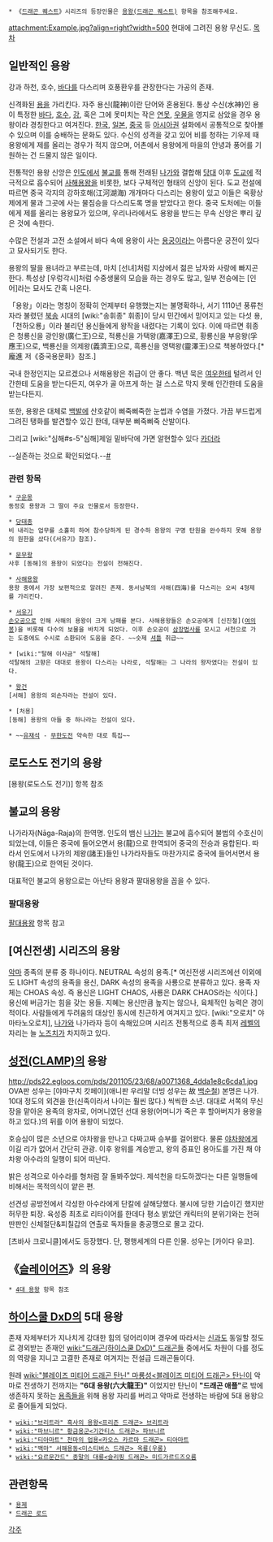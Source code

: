 {{{+1 龍王(竜王)}}}

 * 《[[드래곤 퀘스트]]》시리즈의 등장인물은 [[용왕(드래곤 퀘스트)]] 항목을 참조해주세요.

attachment:Example.jpg?align=right?width=500 
현대에 그려진 용왕 무신도.
[[목차]]

== 일반적인 용왕 ==
강과 하천, 호수, [[바다]]를 다스리며 호풍환우를 관장한다는 가공의 존재.

신격화된 [[용]]을 가리킨다. 자주 용신(龍神)이란 단어와 혼용된다. 통상 수신(水神)인 용이 특정한 [[바다]], [[호수]], [[강]], 혹은 그에 못미치는 작은 [[연못]], [[우물]]을 영지로 삼았을 경우 용왕이라 경칭한다고 여겨진다.
[[한국]], [[일본]], [[중국]] 등 [[아시아]]권 설화에서 공통적으로 찾아볼 수 있으며 이를 숭배하는 문화도 있다. 수신의 성격을 갖고 있어 비를 청하는 기우제 때 용왕에게 제를 올리는 경우가 적지 않으며, 어촌에서 용왕에게 마을의 안녕과 풍어를 기원하는 건 드물지 않은 일이다.

전통적인 용왕 신앙은 [[인도]]에서 [[불교]]를 통해 전래된 [[나가]]와 결합해 [[당]]대 이후 [[도교]]에 적극적으로 흡수되어 [[사해용왕]]을 비롯한, 보다 구체적인 형태의 신앙이 된다. 도교 전설에 따르면 중국 각지의 강하호해(江河湖海) 개개마다 다스리는 용왕이 있고 이들은 옥황상제에게 물과 그곳에 사는 물짐승을 다스리도록 명을 받았다고 한다. 중국 도처에는 이들에게 제를 올리는 용왕묘가 있으며, 우리나라에서도 용왕을 받드는 무속 신앙은 뿌리 깊은 것에 속한다.

수많은 전설과 고전 소설에서 바다 속에 용왕이 사는 [[용궁]]이라는 아름다운 궁전이 있다고 묘사되기도 한다.

용왕의 딸을 용녀라고 부르는데, 마치 [선녀]처럼 지상에서 젊은 남자와 사랑에 빠지곤 한다. 특성상 [우렁각시]처럼 수중생물의 모습을 하는 경우도 많고, 일부 전승에는 [인어]라는 묘사도 간혹 나온다.

「용왕」이라는 명칭이 정확히 언제부터 유행했는지는 불명확하나, 서기 1110년 풍류천자라 불렸던 [[북송]] 시대의 [wiki:"송휘종" 휘종]이 당시 민간에서 믿어지고 있는 다섯 용,「천하오룡」이라 불리던 용신들에게 왕작을 내렸다는 기록이 있다. 이에 따르면 휘종은 청룡신을 광인왕(廣仁王)으로, 적룡신을 가택왕(嘉澤王)으로, 황룡신을 부응왕(孚應王)으로, 백룡신을 의제왕(義濟王)으로, 흑룡신을 영택왕(靈澤王)으로 책봉하였다.[* 龐進 저《중국용문화》참조.]

국내 한정인지는 모르겠으나 서해용왕은 취급이 안 좋다. 백년 묵은 [[여우]]한테 털려서 인간한테 도움을 받는다든지, 여우가 골 아프게 하는 걸 스스로 막지 못해 인간한테 도움을 받는다든지.

또한, 용왕은 대체로 [[백발]]에 산호같이 삐죽삐죽한 눈썹과 수염을 가졌다. 가끔 부드럽게 그려진 탱화를 발견할수 있긴 한데, 대부분 삐죽삐죽 산발이다.

그리고 [wiki:"심해#s-5"심해]제일 밑바닥에 가면 알현할수 있다 [[카더라]]

--실존하는 것으로 확인되었다.--[http://news.naver.com/main/read.nhn?mode=LSD&mid=sec&sid1=102&oid=001&aid=0005764224 #]

=== 관련 항목 ===
 * [[구운몽]]
 동정호 용왕과 그 딸이 주요 인물로서 등장한다.

 * [[당태종]]
 비 내리는 업무를 소홀히 하여 참수당하게 된 경수하 용왕의 구명 탄원을 완수하지 못해 용왕의 원한을 샀다(《서유기》참조).

 * [[문무왕]]
 사후 [동해]의 용왕이 되었다는 전설이 전해진다.

 * [[사해용왕]]
 용왕 중에서 가장 보편적으로 알려진 존재. 동서남북의 사해(四海)를 다스리는 오씨 4형제를 가리킨다.

 * [[서유기]]
 [[손오공]]으로 인해 사해의 용왕이 크게 낭패를 본다. 사해용왕들은 손오공에게 [신진철]([[여의봉]])을 비롯해 다수의 보물을 바치게 되었다. 이후 손오공이 [[삼장법사]]를 모시고 서천으로 가는 도중에도 수시로 소환되어 도움을 준다. ~~숫제 [[셔틀]] 취급~~

 * [wiki:"탈해 이사금" 석탈해]
 석탈해의 고향은 대대로 용왕이 다스리는 나라로, 석탈해는 그 나라의 왕자였다는 전설이 있다.

 * [[왕건]]
 [서해] 용왕의 외손자라는 전설이 있다.

 * [처용]
 [동해] 용왕의 아들 중 하나라는 전설이 있다.

 * ~~[[유재석]] - [[무한도전]] 약속한 대로 특집~~
== 로도스도 전기의 용왕 ==
[용왕(로도스도 전기)] 항목 참조

== 불교의 용왕 ==
나가라자(Nāga-Raja)의 한역명.
인도의 뱀신 [[나가]]는 불교에 흡수되어 불법의 수호신이 되었는데, 이들은 중국에 들어오면서 용(龍)으로 한역되어 중국의 전승과 융합된다. 따라서 인도에서 나가의 제왕(諸王)들인 나가라자들도 마찬가지로 중국에 들어서면서 용왕(龍王)으로 한역된 것이다.

대표적인 불교의 용왕으로는 아난타 용왕과 팔대용왕을 꼽을 수 있다.
=== 팔대용왕 ===

[[팔대용왕#s-1|팔대용왕]] 항목 참고

== [여신전생] 시리즈의 용왕 ==
[[악마]] 종족의 분류 중 하나이다.
NEUTRAL 속성의 용족.[* 여신전생 시리즈에선 이외에도 LIGHT 속성의 용족을 용신, DARK 속성의 용족을 사룡으로 분류하고 있다. 용족 자체는 CHOAS 속성. 즉 용신은 LIGHT CHAOS, 사룡은 DARK CHAOS라는 식이다.] 용신에 버금가는 힘을 갖는 용들. 지혜는 용신만큼 높지는 않으나, 육체적인 능력은 경이적이다. 사람들에게 두려움의 대상인 동시에 친근하게 여겨지고 있다.
[wiki:"오로치" 야마타노오로치], [[나가]]와 나가라자 등이 속해있으며 시리즈 전통적으로 종족 최저 [[레벨]]의 자리는 늘 [[노즈치]]가 차지하고 있다.

== [[성전(CLAMP)]]의 용왕 ==
http://pds22.egloos.com/pds/201105/23/68/a0071368_4dda1e8c6cda1.jpg
OVA판 성우는 [야마구치 캇페이](애니판 우리말 더빙 성우는 故 [[백순철]])
본명은 나가. 10대 정도의 외견을 한(신족이라서 나이는 훨씬 많다.) 씩씩한 소년. 
대대로 서쪽의 무신장을 맡아온 용족의 왕자로, 어머니였던 선대 용왕(어머니가 죽은 후 할아버지가 용왕을 하고 있다.)의 뒤를 이어 용왕이 되었다.

호승심이 많은 소년으로 야차왕을 만나고 다짜고짜 승부를 걸어왔다. 물론 [[야차왕]]에게 이길 리가 없어서 간단히 관광. 이후 왕위를 계승받고, 왕의 증표인 용아도를 가진 채 야차왕 아수라의 일행이 되어 떠난다.

밝은 성격으로 아수라를 형처럼 잘 돌봐주었다. 
제석천을 타도하겠다는 다른 일행들에 비해서는 목적의식이 얕은 편.

선견성 공방전에서 각성한 아수라에게 단칼에 살해당했다. 불시에 당한 기습이긴 했지만 허무한 퇴장. 육성중 최초로 리타이어를 한데다 평소 밝았던 캐릭터의 분위기와는 전혀 딴판인 신체절단&피칠갑의 연출로 독자들을 충공깽으로 몰고 갔다.

[츠바사 크로니클]에서도 등장했다. 단, 평행세계의 다른 인물. 성우는 [카이다 유코].

== 《[[슬레이어즈]]》의 용왕 ==
 * [[4대 용왕]] 항목 참조

== [[하이스쿨 DxD]]의 5대 용왕 ==
{{{+1 五大龍王}}}
존재 자체부터가 지나치게 강대한 힘의 덩어리이며 경우에 따라서는 [[신]]과도 동일할 정도로 경외받는 존재인 [[wiki:"드래곤(하이스쿨 DxD)" 드래곤]]들 중에서도 차원이 다를 정도의 역량을 지니고 고결한 존재로 여겨지는 전설급 드래곤들이다.

원래 [[wiki:"블레이즈 미티어 드래곤 탄닌" 마룡성<블레이즈 미티어 드래곤> 탄닌]]이 악마로 전생하기 전까지는 '''"6대 용왕(六大龍王)"''' 이었지만 탄닌이 '''"드래곤 애플"'''로 밖에 생존하지 못하는 [[용족]]들을 위해 용왕 자리를 버리고 악마로 전생하는 바람에 5대 용왕으로 줄어들게 되었다.

 
 * [[wiki:"브리트라" 흑사의 용왕<프리즌 드래곤> 브리트라]]
 * [[wiki:"파브니르" 황금용군<기간티스 드래곤> 파브니르]]
 * [[wiki:"티아마트" 천마의 업용<카오스 카르마 드래곤> 티아마트]]
 * [[wiki:"백마" 서해용동<미스티버스 드래곤> 옥룡(우롱)]]
 * [[wiki:"요르문간드" 종말의 대룡<슬리핑 드래곤> 미드가르드즈오름]]

== 관련항목 ==
 * [[용제]]
 * [[드래곤 로드]]


[[각주]]
